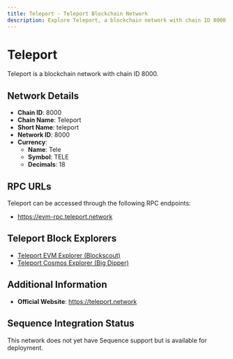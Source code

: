 ```yaml
--- 
title: Teleport - Teleport Blockchain Network
description: Explore Teleport, a blockchain network with chain ID 8000. Learn about its native currency, Tele, and how to interact with the network.
---
```


# Teleport

Teleport is a blockchain network with chain ID 8000.

## Network Details

- **Chain ID**: 8000
- **Chain Name**: Teleport
- **Short Name**: teleport
- **Network ID**: 8000
- **Currency**: 
  - **Name**: Tele
  - **Symbol**: TELE
  - **Decimals**: 18

## RPC URLs

Teleport can be accessed through the following RPC endpoints:

- https://evm-rpc.teleport.network

## Teleport Block Explorers

- [Teleport EVM Explorer (Blockscout)](https://evm-explorer.teleport.network)
- [Teleport Cosmos Explorer (Big Dipper)](https://explorer.teleport.network)

## Additional Information

- **Official Website**: https://teleport.network

## Sequence Integration Status

This network does not yet have Sequence support but is available for deployment.
